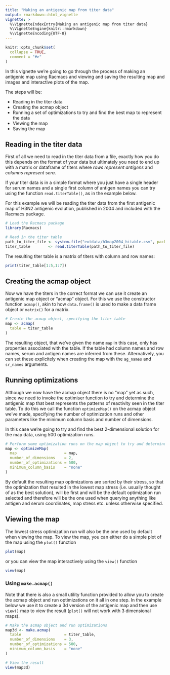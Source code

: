 ```yaml
---
title: "Making an antigenic map from titer data"
output: rmarkdown::html_vignette
vignette: >
  %\VignetteIndexEntry{Making an antigenic map from titer data}
  %\VignetteEngine{knitr::rmarkdown}
  %\VignetteEncoding{UTF-8}
---
```


```r
knitr::opts_chunk$set(
  collapse = TRUE,
  comment = "#>"
)
```

In this vignette we're going to go through the process of making an antigenic map using Racmacs and viewing and saving the resulting map and images and interactive plots of the map.

The steps will be:

- Reading in the titer data
- Creating the acmap object
- Running a set of optimizations to try and find the best map to represent the data
- Viewing the map
- Saving the map

## Reading in the titer data
First of all we need to read in the titer data from a file, exactly how you do this depends on the format of your data but ultimately you need to end up with a matrix or dataframe of titers where _rows represent antigens_ and _columns represent sera_.

If your titer data is in a simple format where you just have a single header for serum names and a single first column of antigen names you can try using the function `read.titerTable()`, as in the example below.

For this example we will be reading the titer data from the first antigenic map of H3N2 antigenic evolution, published in 2004 and included with the Racmacs package.

```r
# Load the Racmacs package
library(Racmacs)

# Read in the titer table
path_to_titer_file <- system.file("extdata/h3map2004_hitable.csv", package = "Racmacs")
titer_table        <- read.titerTable(path_to_titer_file)
```

The resulting titer table is a matrix of titers with column and row names:
```r
print(titer_table[1:5,1:7])
```

## Creating the acmap object
Now we have the titers in the correct format we can use it create an antigenic map object or "acmap" object. For this we use the constructor function `acmap()`, akin to how `data.frame()` is used to make a data frame object or `matrix()` for a matrix.

```r
# Create the acmap object, specifying the titer table
map <- acmap(
  table = titer_table
)
```

The resulting object, that we've given the name `map` in this case, only has properties associated with the table. If the table had column names and row names, serum and antigen names are inferred from these. Alternatively, you can set these explicitely when creating the map with the `ag_names` and `sr_names` arguments.

## Running optimizations
Although we now have the acmap object there is no "map" yet as such, since we need to invoke the optimiser function to try and determine the antigenic map that best represents the patterns of reactivity seen in the titer table. To do this we call the function `optimizeMap()` on the acmap object we've made, specifying the number of optimization runs and other parameters like the minimum column basis and number of dimensions.

In this case we're going to try and find the best 2-dimensional solution for the map data, using 500 optimization runs.

```r
# Perform some optimization runs on the map object to try and determine a best map
map <- optimizeMap(
  map                     = map,
  number_of_dimensions    = 2,
  number_of_optimizations = 500,
  minimum_column_basis    = "none"
)
```

By default the resulting map optimizations are sorted by their stress, so that the optimization that resulted in the lowest map stress (i.e. usually thought of as the best solution), will be first and will be the default optimization run selected and therefore will be the one used when querying anything like antigen and serum coordinates, map stress etc. unless otherwise specified.

## Viewing the map
The lowest stress optimization run will also be the one used by default when viewing the map. To view the map, you can either do a simple plot of the map using the `plot()` function

```r
plot(map)
```

or you can view the map interactively using the `view()` function

```r
view(map)
```

### Using `make.acmap()`
Note that there is also a small utility function provided to allow you to create the acmap object and run optimizations on it all in one step. In the example below we use it to create a 3d version of the antigenic map and then use `view()` map to view the result (`plot()` will not work with 3 dimensional maps).

```r
# Make the acmap object and run optimizations
map3d <- make.acmap(
  table                   = titer_table,
  number_of_dimensions    = 3,
  number_of_optimizations = 500,
  minimum_column_basis    = "none"
)

# View the result
view(map3d)
```


